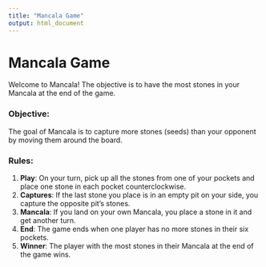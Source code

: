 ```yaml
---
title: "Mancala Game"
output: html_document
---
```


# Mancala Game

Welcome to Mancala! The objective is to have the most stones in your Mancala at the end of the game.

### Objective:
The goal of Mancala is to capture more stones (seeds) than your opponent by moving them around the board.

### Rules:
1. **Play**: On your turn, pick up all the stones from one of your pockets and place one stone in each pocket counterclockwise.
2. **Captures**: If the last stone you place is in an empty pit on your side, you capture the opposite pit's stones.
3. **Mancala**: If you land on your own Mancala, you place a stone in it and get another turn.
4. **End**: The game ends when one player has no more stones in their six pockets.
5. **Winner**: The player with the most stones in their Mancala at the end of the game wins.

<div id="turn-notification"></div>
<div id="game-board"></div>

<script src="mancala.js"></script>
<link rel="stylesheet" href="mancala.css" />
